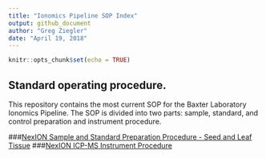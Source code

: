 ```yaml
---
title: "Ionomics Pipeline SOP Index"
output: github_document
author: "Greg Ziegler"
date: "April 19, 2018"
---
```


```r
knitr::opts_chunk$set(echo = TRUE)
```

## Standard operating procedure.

This repository contains the most current SOP for the Baxter Laboratory Ionomics Pipeline. The SOP is divided into two parts: sample, standard, and control preparation and instrument procedure. 

###[NexION Sample and Standard Preparation Procedure - Seed and Leaf Tissue](NexIONAnalyticalSampleandStandardsPreparation.html)
###[NexION ICP-MS Instrument Procedure](NexIONInstrumentProcedure.html)
